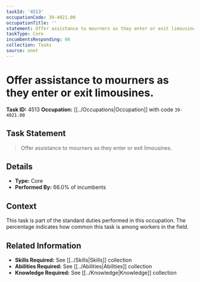 ```yaml
---
taskId: '4513'
occupationCode: 39-4021.00
occupationTitle: ''
statement: Offer assistance to mourners as they enter or exit limousines.
taskType: Core
incumbentsResponding: 66
collection: Tasks
source: onet
---
```

# Offer assistance to mourners as they enter or exit limousines.

**Task ID:** 4513
**Occupation:** [[../Occupations|Occupation]] with code `39-4021.00`

## Task Statement

> Offer assistance to mourners as they enter or exit limousines.

## Details

- **Type:** Core
- **Performed By:** 66.0% of incumbents

## Context

This task is part of the standard duties performed in this occupation. The percentage indicates how common this task is among workers in the field.

## Related Information

- **Skills Required:** See [[../Skills|Skills]] collection
- **Abilities Required:** See [[../Abilities|Abilities]] collection
- **Knowledge Required:** See [[../Knowledge|Knowledge]] collection
